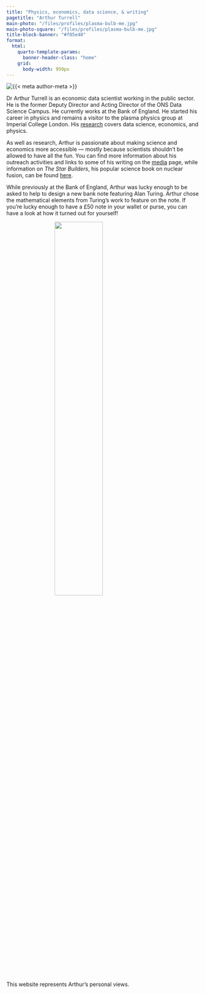 ```yaml
---
title: "Physics, economics, data science, & writing"
pagetitle: "Arthur Turrell"
main-photo: "/files/profiles/plasma-bulb-me.jpg"
main-photo-square: "/files/profiles/plasma-bulb-me.jpg"
title-block-banner: "#f05e40"
format:
  html:
    quarto-template-params:
      banner-header-class: "home"
    grid:
      body-width: 950px
---
```


::: {.grid}

::: {.g-col-12 .g-col-sm-4}

```{=html}
<style>
.grid-item {
  display: flex;
  width: 50%;
  height: auto;
  margin: 0 auto;
}
</style>
<div class="grid" style="--bs-columns: 5; row-gap: 0;">
  <div class="g-col-1 g-col-sm-0"></div>
  <div class="g-col-3 g-col-sm-5">
    <picture>
      <source media="(max-width: 576px)" srcset="{{< meta main-photo-square >}}">
      <source media="(min-width: 576px)" srcset="{{< meta main-photo >}}">
      <img class="img-fluid" src="{{< meta main-photo >}}" alt="{{< meta author-meta >}}">
    </picture>
  </div>
  <div class="g-col-1 g-col-sm-0"></div>
</div>
```

:::

::: {.g-col-12 .g-col-sm-8}

Dr Arthur Turrell is an economic data scientist working in the public sector. He is the former Deputy Director and Acting Director of the ONS Data Science Campus. He currently works at the Bank of England. He started his career in physics and remains a visitor to the plasma physics group at Imperial College London. His [research](research/index.qmd) covers data science, economics, and physics.

As well as research, Arthur is passionate about making science and economics more accessible — mostly because scientists shouldn't be allowed to have all the fun. You can find more information about his outreach activities and links to some of his writing on the [media](media/index.qmd) page, while information on *The Star Builders*, his popular science book on nuclear fusion, can be found [here](thestarbuilders/thestarbuilders.qmd).

While previously at the Bank of England, Arthur was lucky enough to be asked to help to design a new bank note featuring Alan Turing. Arthur chose the mathematical elements from Turing's work to feature on the note. If you're lucky enough to have a £50 note in your wallet or purse, you can have a look at how it turned out for yourself!  

```{=html}
<img src="files/turing_fifty_note.jpeg", class="grid-item">
```

<br>
This website represents Arthur's personal views.

:::

:::



